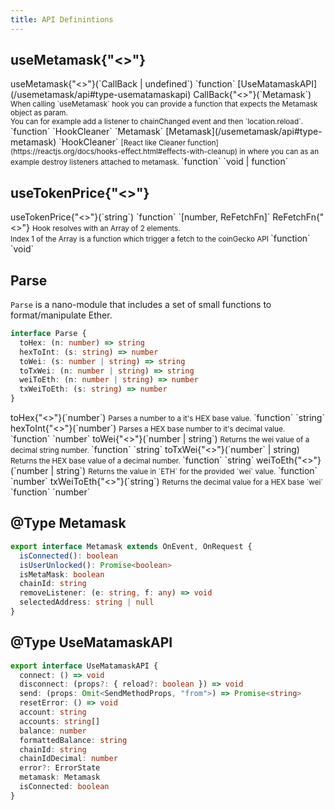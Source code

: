 ```yaml
---
title: API Definintions
---
```



## useMetamask{"<>"}

<TypeTable>
  <tr>
    <td>useMetamask{"<>"}(`CallBack | undefined`)</td>
    <td>`function`</td>
    <td>[UseMatamaskAPI](/usemetamask/api#type-usematamaskapi)</td>
  </tr>
  <tr>
    <td>
      CallBack{"<>"}(`Metamask`)
      <small>
        When calling `useMetamask` hook you can provide a function that expects
        the Metamask object as param. <br />
        You can for example add a listener to chainChanged event and then `location.reload`.
      </small>
    </td>
    <td>`function`</td>
    <td>`HookCleaner`</td>
  </tr>
  <tr>
    <td>`Metamask`</td>
    <td>[Metamask](/usemetamask/api#type-metamask)</td>
    <td></td>
  </tr>
  <tr>
    <td>
      `HookCleaner`
      <small>
        [React like Cleaner
        function](https://reactjs.org/docs/hooks-effect.html#effects-with-cleanup)
        in where you can as an example destroy listeners attached to metamask.
      </small>
    </td>
    <td>`function`</td>
    <td>`void | function`</td>
  </tr>
</TypeTable>

## useTokenPrice{"<>"}

<TypeTable>
  <tr>
    <td>useTokenPrice{"<>"}(`string`)</td>
    <td>`function`</td>
    <td>`[number, ReFetchFn]`</td>
  </tr>
  <tr>
    <td>
      ReFetchFn{"<>"}
      <small>
        Hook resolves with an Array of 2 elements. <br/>
        Index 1 of the Array is a function which trigger
        a fetch to the coinGecko API
      </small>
    </td>
    <td>`function`</td>
    <td>`void`</td>
  </tr>
</TypeTable>

## Parse

`Parse` is a nano-module that includes a set of small functions to format/manipulate Ether.

```ts
interface Parse {
  toHex: (n: number) => string
  hexToInt: (s: string) => number
  toWei: (s: number | string) => string
  toTxWei: (n: number | string) => string
  weiToEth: (n: number | string) => number
  txWeiToEth: (s: string) => number
}
```

<TypeTable>
  <tr>
    <td>
      toHex{"<>"}(`number`)
      <small>
        Parses a number to a it's HEX base value.
      </small>
    </td>
    <td>`function`</td>
    <td>`string`</td>
  </tr>

  <tr>
    <td>
      hexToInt{"<>"}(`number`)
      <small>
        Parses a HEX base number to it's decimal value.
      </small>
    </td>
    <td>`function`</td>
    <td>`number`</td>
  </tr>

  <tr>
    <td>
      toWei{"<>"}(`number | string`)
      <small>
        Returns the wei value of a decimal string number.
      </small>
    </td>
    <td>`function`</td>
    <td>`string`</td>
  </tr>

  <tr>
    <td>
      toTxWei{"<>"}(`number` | string)
      <small>
        Returns the HEX base value of a decimal number.
      </small>
    </td>
    <td>`function`</td>
    <td>`string`</td>
  </tr>

  <tr>
    <td>
      weiToEth{"<>"}(`number | string`)
      <small>
        Returns the value in `ETH` for the provided `wei` value.
      </small>
    </td>
    <td>`function`</td>
    <td>`number`</td>
  </tr>

  <tr>
    <td>
      txWeiToEth{"<>"}(`string`)
      <small>
        Returns the decimal value for a HEX base `wei`
      </small>
    </td>
    <td>`function`</td>
    <td>`number`</td>
  </tr>
</TypeTable>

## @Type Metamask

```ts
export interface Metamask extends OnEvent, OnRequest {
  isConnected(): boolean
  isUserUnlocked(): Promise<boolean>
  isMetaMask: boolean
  chainId: string
  removeListener: (e: string, f: any) => void
  selectedAddress: string | null
}
```

## @Type UseMatamaskAPI

```ts
export interface UseMatamaskAPI {
  connect: () => void
  disconnect: (props?: { reload?: boolean }) => void
  send: (props: Omit<SendMethodProps, "from">) => Promise<string>
  resetError: () => void
  account: string
  accounts: string[]
  balance: number
  formattedBalance: string
  chainId: string
  chainIdDecimal: number
  error?: ErrorState
  metamask: Metamask
  isConnected: boolean
}
```
